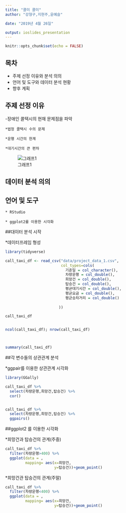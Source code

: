 ---
title: "콜미 콜미"
author: "강형구,지현주,윤예슬"

date: "2019년 4월 26일"

output: ioslides_presentation
---

```{r setup, include=FALSE}
knitr::opts_chunk$set(echo = FALSE)
```


## 목차

- 주제 선정 이유와 분석 의의
- 언어 및 도구와 데이터 분석 현황
- 향후 계획

## 주제 선정 이유

-장애인 콜택시의 현재 문제점을 파악
   
    *법정 콜택시 수의 문제
   
    *운행 시간의 한계
  
    *대기시간의 큰 편차
   ![그래프1](http://newsimg.hankookilbo.com/2017/12/13/201712131998205869_1.jpg)

## 데이터 분석 의의

## 언어 및 도구

    * RStudio
    
    * ggplot2를 이용한 시각화
    
##대이터 분석 시작
   
   
   *데이터프레임 형성
   
   
```{r echo=FALSE}
library(tidyverse)

call_taxi_df <- read_csv("data/project_data_1.csv",
                         col_types=cols(
                           기준일 = col_character(),
                           차량운행 = col_double(),
                           희망건 = col_double(),
                           탑승건 = col_double(),
                           평균대기시간 = col_double(),
                           평균요금 = col_double(),
                           평균승차거리 = col_double()
                           
                        ))

call_taxi_df


ncol(call_taxi_df); nrow(call_taxi_df)



summary(call_taxi_df)
```

##각 변수들의 상관관계 분석
   
   *ggpair를 이용한 상관관계 시각화
   
   
```{r echo=FALSE}
library(GGally)

call_taxi_df %>% 
  select(차량운행,희망건,탑승건) %>% 
  cor()


call_taxi_df %>% 
  select(차량운행,희망건,탑승건) %>% 
  ggpairs()

```




##ggplot2 를 이용한 시각화

 
   *희망건과 탑승건의 관계(주중)
```{r echo=FALSE}


call_taxi_df %>% 
  filter(차량운행>400) %>% 
  ggplot(data = ,
         mapping= aes(x=희망건,
                      y=탑승건))+geom_point()
```


   *희망건관 탑승건의 관계(주말)
```{r echo=FALSE}
call_taxi_df %>% 
  filter(차량운행<400) %>% 
  ggplot(data = ,
         mapping= aes(x=희망건,
                      y=탑승건))+geom_point()
```
